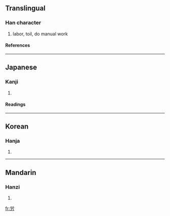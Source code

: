 {{see|勞}}

==Translingual==
===Han character===
{{Han char|rn=19|rad=力|as=05|sn=7|four=|canj=火月大尸 (FBKS)}}
# labor, toil, do manual work
====References====
{{Han ref|kx=0147.071|dkj=02329|dj=0331.150|hdz=10369.011|uh=52B4|ud=21172}}
----
==Japanese==
===Kanji===
{{ja-kanji|grade=|rs=力05}}
# {{defn|Japanese}} 
====Readings====
{{ja-readings|on=[[ろう]] (rō)|kun=[[つかれる]] (tsukareru), [[ねぎらう]] (negirau), [[いたわる]] (itawaru)}}
----
==Korean==
===Hanja===
{{ko-hanja|hangeul=로|rv=ro|mr=ro}}
# {{defn|Korean}}
----
==Mandarin==
===Hanzi===
{{cmn-hanzi|pin=[[láo]] (lao2), [[quàn]] (quan4)|wg=lao<sup>2</sup>, ch'üan<sup>4</sup>}}
# {{defn|Mandarin}}

[[fr:労]]
